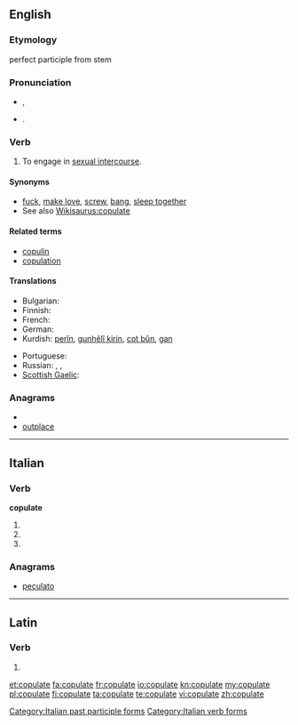 ==English==

===Etymology===
{{etyl|la}} {{term|copulare||to couple|lang=la}} perfect participle from stem {{term|copulat-|lang=la}}

===Pronunciation===
* {{a|UK}} {{IPA|/ˈkɒp.jə.leɪt/}}, {{SAMPA|/"kQp.j@.leIt/}}
*: {{rhymes|ɒpjəleɪt}}
* {{a|US}} {{IPA|/ˈkɔ.pjə.leɪt/}}. {{SAMPA|/"kO.pj@.leIt/}}

===Verb===
{{en-verb|copulat|ing}}

# To engage in [[sexual intercourse]].

====Synonyms====
* [[fuck]], [[make love]], [[screw]], [[bang]], [[sleep together]]
* See also [[Wikisaurus:copulate]]

====Related terms====
* [[copulin]]
* [[copulation]]

====Translations====
{{trans-top|to engage in sexual intercourse}}
* Bulgarian: {{t|bg|съвокуплявам се}}
* Finnish: {{t+|fi|paritella}}
* French: {{t+|fr|coïter}}
* German: {{t+|de|kopulieren}}
* Kurdish: [[perîn]], [[gunhêlî|gunhêlî kirin]], [[cot|cot bûn]], [[gan]]
{{trans-mid}}
* Portuguese: {{t|pt|copular}}
* Russian: {{i|intransitive}} {{t|ru|совокупляться|tr=sovokuplját'sja|sc=Cyrl}} {{impf}}, {{t|ru|совокупиться|tr=sovokupít'sja|sc=Cyrl}} {{pf}}, {{t|ru|сношаться|tr=snošát'sja|sc=Cyrl}} {{impf}}
* [[Scottish Gaelic]]: {{qualifier|birds}} {{t-|gd|cliath|xs=Scottish Gaelic}}
{{trans-bottom}}

===Anagrams===
* {{alphagram|aceloptu}}
* [[outplace#English|outplace]]

----

==Italian==

===Verb===
'''copulate'''

# {{form of|[[second-person|Second-person]] [[plural]] [[present tense]]|copulare|lang=it}}
# {{form of|Second-person plural [[imperative]]|copulare|lang=it}}
# {{form of|[[feminine|Feminine]] plural|copulato}}

===Anagrams===
* [[peculato#Italian|peculato]]

[[Category:Italian past participle forms]]
[[Category:Italian verb forms]]

----

==Latin==

===Verb===
{{la-verb-form|cōpulāte}}

# {{conjugation of|copulo|cōpulō|1|p|pres|act|imp|lang=la}}

[[et:copulate]]
[[fa:copulate]]
[[fr:copulate]]
[[io:copulate]]
[[kn:copulate]]
[[my:copulate]]
[[pl:copulate]]
[[fi:copulate]]
[[ta:copulate]]
[[te:copulate]]
[[vi:copulate]]
[[zh:copulate]]